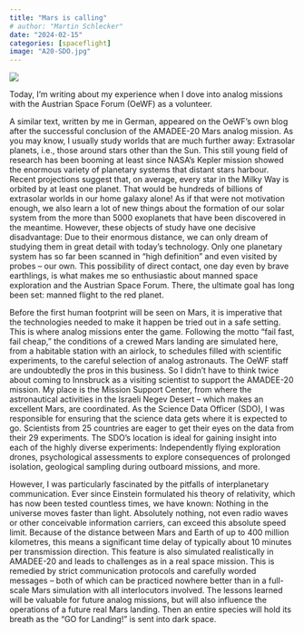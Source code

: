 ```yaml
---
title: "Mars is calling"
# author: "Martin Schlecker"
date: "2024-02-15"
categories: [spaceflight]
image: "A20-SDO.jpg"
---
```


![](A20-SDO.jpg)

Today, I'm writing about my experience when I dove into analog missions with the Austrian Space Forum (OeWF) as a volunteer.

A similar text, written by me in German, appeared on the OeWF's own blog after the successful conclusion of the AMADEE-20 Mars analog mission. As you may know, I usually study worlds that are much further away: Extrasolar planets, i.e., those around stars other than the Sun. This still young field of research has been booming at least since NASA’s Kepler mission showed the enormous variety of planetary systems that distant stars harbour. Recent projections suggest that, on average, every star in the Milky Way is orbited by at least one planet. That would be hundreds of billions of extrasolar worlds in our home galaxy alone! As if that were not motivation enough, we also learn a lot of new things about the formation of our solar system from the more than 5000 exoplanets that have been discovered in the meantime. However, these objects of study have one decisive disadvantage: Due to their enormous distance, we can only dream of studying them in great detail with today’s technology. Only one planetary system has so far been scanned in “high definition” and even visited by probes – our own. This possibility of direct contact, one day even by brave earthlings, is what makes me so enthusiastic about manned space exploration and the Austrian Space Forum. There, the ultimate goal has long been set: manned flight to the red planet.

Before the first human footprint will be seen on Mars, it is imperative that the technologies needed to make it happen be tried out in a safe setting. This is where analog missions enter the game. Following the motto “fail fast, fail cheap,” the conditions of a crewed Mars landing are simulated here, from a habitable station with an airlock, to schedules filled with scientific experiments, to the careful selection of analog astronauts. The OeWF staff are undoubtedly the pros in this business. So I didn’t have to think twice about coming to Innsbruck as a visiting scientist to support the AMADEE-20 mission. My place is the Mission Support Center, from where the astronautical activities in the Israeli Negev Desert – which makes an excellent Mars, are coordinated. As the Science Data Officer (SDO), I was responsible for ensuring that the science data gets where it is expected to go. Scientists from 25 countries are eager to get their eyes on the data from their 29 experiments. The SDO’s location is ideal for gaining insight into each of the highly diverse experiments: Independently flying exploration drones, psychological assessments to explore consequences of prolonged isolation, geological sampling during outboard missions, and more.

However, I was particularly fascinated by the pitfalls of interplanetary communication. Ever since Einstein formulated his theory of relativity, which has now been tested countless times, we have known: Nothing in the universe moves faster than light. Absolutely nothing, not even radio waves or other conceivable information carriers, can exceed this absolute speed limit. Because of the distance between Mars and Earth of up to 400 million kilometres, this means a significant time delay of typically about 10 minutes per transmission direction. This feature is also simulated realistically in AMADEE-20 and leads to challenges as in a real space mission. This is remedied by strict communication protocols and carefully worded messages – both of which can be practiced nowhere better than in a full-scale Mars simulation with all interlocutors involved. The lessons learned will be valuable for future analog missions, but will also influence the operations of a future real Mars landing. Then an entire species will hold its breath as the “GO for Landing!” is sent into dark space.